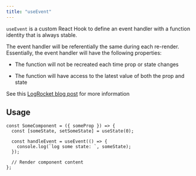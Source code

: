 ```yaml
---
title: "useEvent"
---
```


`useEvent` is a custom React Hook to define an event handler with a function identity that is always stable.

The event handler will be referentially the same during each re-render. Essentially, the event handler will have the following properties:

- The function will not be recreated each time prop or state changes

- The function will have access to the latest value of both the prop and state

See this [LogRocket blog post](https://blog.logrocket.com/what-you-need-know-react-useevent-hook-rfc) for more information

## Usage

```tsx
const SomeComponent = ({ someProp }) => {
  const [someState, setSomeState] = useState(0);

  const handleEvent = useEvent(() => {
    console.log(`log some state: `, someState);
  });

  // Render component content
};
```
